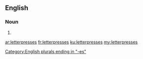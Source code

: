 ==English==

===Noun===
{{head|en}}

# {{plural of|letterpress}}

[[Category:English plurals ending in "-es"]]

[[ar:letterpresses]]
[[fr:letterpresses]]
[[ku:letterpresses]]
[[my:letterpresses]]